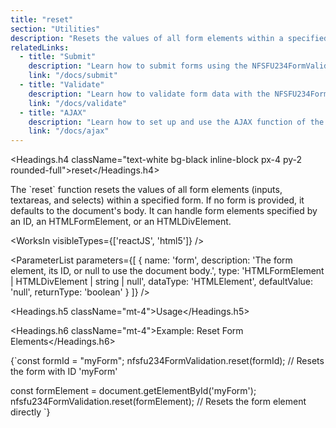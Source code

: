 ```yaml
---
title: "reset"
section: "Utilities"
description: "Resets the values of all form elements within a specified form."
relatedLinks:
  - title: "Submit"
    description: "Learn how to submit forms using the NFSFU234FormValidation Library."
    link: "/docs/submit"
  - title: "Validate"
    description: "Learn how to validate form data with the NFSFU234FormValidation Library."
    link: "/docs/validate"
  - title: "AJAX"
    description: "Learn how to set up and use the AJAX function of the NFSFU234FormValidation Library."
    link: "/docs/ajax"
---
```


<Headings.h4 className="text-white bg-black inline-block px-4 py-2 rounded-full">reset</Headings.h4>

<Paragraph className="mt-2 text-gray-400">
The `reset` function resets the values of all form elements (inputs, textareas, and selects) within a specified form. If no form is provided, it defaults to the document's body. It can handle form elements specified by an ID, an HTMLFormElement, or an HTMLDivElement.
</Paragraph>

<WorksIn visibleTypes={['reactJS', 'html5']} />

<ParameterList
  parameters={[
    {
      name: 'form',
      description: 'The form element, its ID, or null to use the document body.',
      type: 'HTMLFormElement | HTMLDivElement | string | null',
      dataType: 'HTMLElement',
      defaultValue: 'null',
      returnType: 'boolean'
    }
  ]}
/>

<Headings.h5 className="mt-4">Usage</Headings.h5>

<Headings.h6 className="mt-4">Example: Reset Form Elements</Headings.h6>

<CodeBlock>
{`const formId = "myForm";
nfsfu234FormValidation.reset(formId); // Resets the form with ID 'myForm'

const formElement = document.getElementById('myForm');
nfsfu234FormValidation.reset(formElement); // Resets the form element directly
`}
</CodeBlock>

<RelatedLinks />
